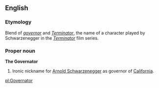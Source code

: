 ==English==

===Etymology===
Blend of ''[[governor]]'' and ''[[Terminator]]'', the name of a character played by Schwarzenegger in the ''[[w:The Terminator|Terminator]]'' film series.

===Proper noun===
'''The Governator'''

# Ironic nickname for [[w:Arnold Schwarzenegger|Arnold Schwarzenegger]] as governor of [[California]].

[[pl:Governator]]
